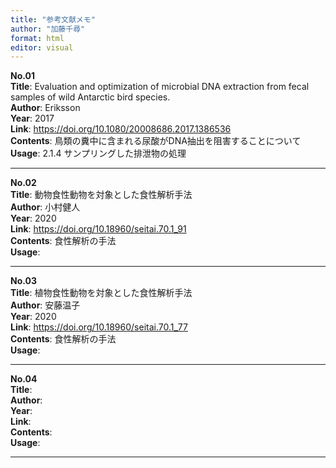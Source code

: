 ```yaml
---
title: "参考文献メモ"
author: "加藤千尋"
format: html
editor: visual
---
```


**No.01**\
**Title**: Evaluation and optimization of microbial DNA extraction from fecal samples of wild Antarctic bird species.\
**Author**: Eriksson\
**Year**: 2017\
**Link**: <https://doi.org/10.1080/20008686.2017.1386536>\
**Contents**: 鳥類の糞中に含まれる尿酸がDNA抽出を阻害することについて\
**Usage**: 2.1.4 サンプリングした排泄物の処理

------------------------------------------------------------------------

**No.02**\
**Title**: 動物食性動物を対象とした食性解析手法\
**Author**: 小村健人\
**Year**: 2020\
**Link**: <https://doi.org/10.18960/seitai.70.1_91>\
**Contents**: 食性解析の手法\
**Usage**:

------------------------------------------------------------------------

**No.03**\
**Title**: 植物食性動物を対象とした食性解析手法\
**Author**: 安藤温子\
**Year**: 2020\
**Link**: <https://doi.org/10.18960/seitai.70.1_77>\
**Contents**: 食性解析の手法\
**Usage**:

------------------------------------------------------------------------

**No.04**\
**Title**:\
**Author**:\
**Year**:\
**Link**:\
**Contents**:\
**Usage**:

------------------------------------------------------------------------
